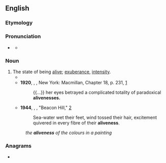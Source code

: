 ==English==

===Etymology===
{{suffix|en|alive|ness}}

===Pronunciation===
* {{a|US}} {{IPA|en|/əˈlaɪvnəs/}}
** {{audio|en|LL-Q1860 (eng)-Vealhurl-aliveness.wav|Audio (UK)}}

===Noun===
{{en-noun|-|+}}

# The state of being [[alive]]; [[exuberance]], [[intensity]].
#* {{quote-book|en|year=1917|author=Winston Churchill|title=The Dwelling-Place of Light|passage=... she's such a perplexing mixture of old New England and modernity, of a fatalism, and an '''aliveness''' that fairly vibrates.}}
#* '''1920''', {{w|Jack London}}, ''{{w|Hearts of Three}}'', New York: Macmillan, Chapter 18, p. 231, [https://archive.org/details/cu31924021763788]
#*: {{...}} her eyes betrayed a complicated totality of paradoxical '''alivenesses.'''
#* '''1944''', {{w|Emily Carr}}, ''{{w|The House of All Sorts}}'', "Beacon Hill," [http://www.gutenberg.net.au/ebooks01/0100121h.html]
#*: Sea-water wet their feet, wind tossed their hair, excitement quivered in every fibre of their '''aliveness'''.
#: ''the '''aliveness''' of the colours in a painting''

===Anagrams===
* {{anagrams|en|a=aeeilnssv|leaviness|vaselines}}